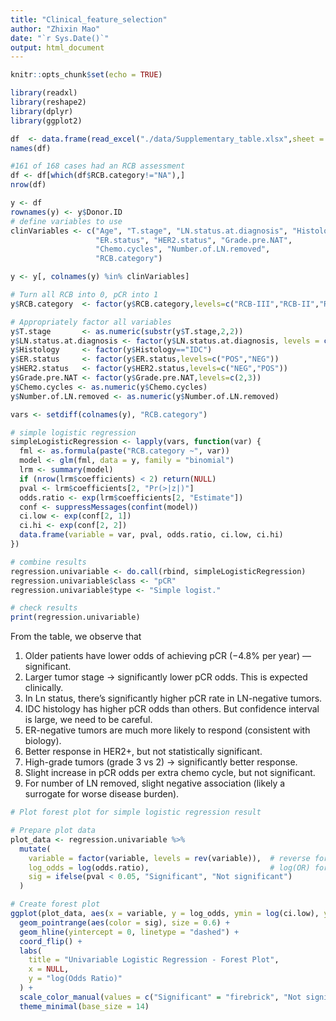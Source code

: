 ```yaml
---
title: "Clinical_feature_selection"
author: "Zhixin Mao"
date: "`r Sys.Date()`"
output: html_document
---
```


```r
knitr::opts_chunk$set(echo = TRUE)
```

```r
library(readxl)
library(reshape2)
library(dplyr)
library(ggplot2)
```

```r
df  <- data.frame(read_excel("./data/Supplementary_table.xlsx",sheet = 1))
names(df)
```

```r
#161 of 168 cases had an RCB assessment
df <- df[which(df$RCB.category!="NA"),]
nrow(df) 
```

```r
y <- df
rownames(y) <- y$Donor.ID
# define variables to use
clinVariables <- c("Age", "T.stage", "LN.status.at.diagnosis", "Histology",
                   "ER.status", "HER2.status", "Grade.pre.NAT", 
                   "Chemo.cycles", "Number.of.LN.removed",
                   "RCB.category")

y <- y[, colnames(y) %in% clinVariables]

# Turn all RCB into 0, pCR into 1
y$RCB.category  <- factor(y$RCB.category,levels=c("RCB-III","RCB-II","RCB-I","pCR"),labels=c(0,0,0,1))

# Appropriately factor all variables
y$T.stage       <- as.numeric(substr(y$T.stage,2,2))
y$LN.status.at.diagnosis <- factor(y$LN.status.at.diagnosis, levels = c("POS", "NEG"))
y$Histology     <- factor(y$Histology=="IDC")
y$ER.status     <- factor(y$ER.status,levels=c("POS","NEG"))
y$HER2.status   <- factor(y$HER2.status,levels=c("NEG","POS"))
y$Grade.pre.NAT <- factor(y$Grade.pre.NAT,levels=c(2,3))
y$Chemo.cycles <- as.numeric(y$Chemo.cycles)
y$Number.of.LN.removed <- as.numeric(y$Number.of.LN.removed)

```

```r
vars <- setdiff(colnames(y), "RCB.category")

# simple logistic regression
simpleLogisticRegression <- lapply(vars, function(var) {
  fml <- as.formula(paste("RCB.category ~", var))
  model <- glm(fml, data = y, family = "binomial")
  lrm <- summary(model)
  if (nrow(lrm$coefficients) < 2) return(NULL)
  pval <- lrm$coefficients[2, "Pr(>|z|)"]
  odds.ratio <- exp(lrm$coefficients[2, "Estimate"])
  conf <- suppressMessages(confint(model))
  ci.low <- exp(conf[2, 1])
  ci.hi <- exp(conf[2, 2])
  data.frame(variable = var, pval, odds.ratio, ci.low, ci.hi)
})

# combine results
regression.univariable <- do.call(rbind, simpleLogisticRegression)
regression.univariable$class <- "pCR"
regression.univariable$type <- "Simple logist."

# check results
print(regression.univariable)
```

From the table, we observe that 

1. Older patients have lower odds of achieving pCR (−4.8% per year) — significant.
2. Larger tumor stage → significantly lower pCR odds. This is expected clinically.
3. In Ln status, there's significantly higher pCR rate in LN-negative tumors.
4. IDC histology has higher pCR odds than others. But confidence interval is large, we need to be careful.
5. ER-negative tumors are much more likely to respond (consistent with biology).
6. Better response in HER2+, but not statistically significant.
7. High-grade tumors (grade 3 vs 2) → significantly better response.
8. Slight increase in pCR odds per extra chemo cycle, but not significant.
9. For number of LN removed, slight negative association (likely a surrogate for worse disease burden).

```r
# Plot forest plot for simple logistic regression result

# Prepare plot data
plot_data <- regression.univariable %>%
  mutate(
    variable = factor(variable, levels = rev(variable)),  # reverse for top-down
    log_odds = log(odds.ratio),                           # log(OR) for symmetry
    sig = ifelse(pval < 0.05, "Significant", "Not significant")
  )

# Create forest plot
ggplot(plot_data, aes(x = variable, y = log_odds, ymin = log(ci.low), ymax = log(ci.hi))) +
  geom_pointrange(aes(color = sig), size = 0.6) +
  geom_hline(yintercept = 0, linetype = "dashed") +
  coord_flip() +
  labs(
    title = "Univariable Logistic Regression - Forest Plot",
    x = NULL,
    y = "log(Odds Ratio)"
  ) +
  scale_color_manual(values = c("Significant" = "firebrick", "Not significant" = "grey40")) +
  theme_minimal(base_size = 14)
```




